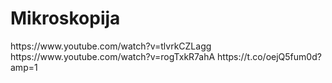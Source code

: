 # Mikroskopija

https://www.youtube.com/watch?v=tlvrkCZLagg
https://www.youtube.com/watch?v=rogTxkR7ahA
https://t.co/oejQ5fum0d?amp=1